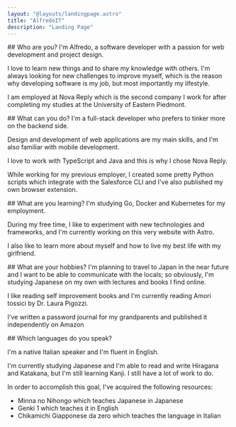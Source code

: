 ```yaml
---
layout: "@layouts/landingpage.astro"
title: "AlfredoIT"
description: "Landing Page"
---
```


<LandingDetails>
## Who are you?
I'm Alfredo, a software developer with a passion for web development and project design.

I love to learn new things and to share my knowledge with others. I'm always looking for new challenges to improve myself, which is the reason why developing software is my job, but most importantly my lifestyle.

I am employed at <Href href="https://www.linkedin.com/company/novareply/">Nova Reply</Href> which is the second company I work for after completing my studies at the <Href href="https://www.uniupo.it/en">University of Eastern Piedmont</Href>.
</LandingDetails>

<LandingDetails>
## What can you do?
I'm a full-stack developer who prefers to tinker more on the backend side.

Design and development of web applications are my main skills, and I'm also familiar with mobile development.

I love to work with TypeScript and Java and this is why I chose Nova Reply.

While working for my previous employer, I created some pretty Python scripts which integrate with the <Href href="htpps://developer.salesforce.com/tools/sfdxcli">Salesforce CLI</Href> and I've also published my own <Href href="https://github.com/Astisme/again-why-salesforce">browser extension</Href>.
</LandingDetails>

<LandingDetails>
## What are you learning?
I'm studying Go, Docker and Kubernetes for my employment.

During my free time, I like to experiment with new technologies and frameworks, and I'm currently working on this very website with <Href href="https://astro.build">Astro</Href>.

I also like to learn more about myself and how to live my best life with my girlfriend.
</LandingDetails>

<LandingDetails>
## What are your hobbies?
I'm planning to travel to Japan in the near future and I want to be able to communicate with the locals; so obviously, I'm studying Japanese on my own with lectures and books I find online.

I like reading self improvement books and I'm currently reading <Href href="https://www.amazon.it/dp/8817193089/">Amori tossici</Href> by Dr. Laura Pigozzi.

I've written a password journal for my grandparents and published it <Href href="https://www.amazon.com/dp/B0CCCHQ2FZ">independently on Amazon</Href>
</LandingDetails>

<LandingDetails>
## Which languages do you speak?

I'm a native Italian speaker and I'm fluent in English.

I'm currently studying Japanese and I'm able to read and write Hiragana and Katakana, but I'm still learning Kanji. I still have a lot of work to do.

In order to accomplish this goal, I've acquired the following resources:
- <Href href="https://www.amazon.it/Minna-No-Nihongo-Beginner-2nd/dp/4883196038/">Minna no Nihongo</Href> which teaches Japanese in Japanese
- <Href href="https://www.amazon.it/Genki-Vol-1-Textbook-3e-ed/dp/4789017303/">Genki 1</Href> which teaches it in English
- <Href href="https://www.amazon.it/Chikamichi-Giapponese-zero-giapponese-italiani-ebook/dp/B09Z9Q3CGL/">Chikamichi Giapponese da zero</Href> which teaches the language in Italian

</LandingDetails>

